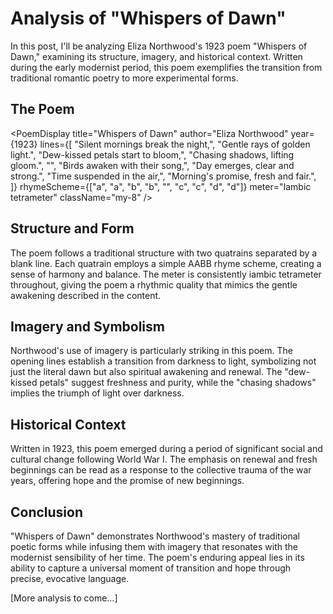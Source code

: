 
# Analysis of "Whispers of Dawn"

In this post, I'll be analyzing Eliza Northwood's 1923 poem "Whispers of Dawn," examining its structure, imagery, and historical context. Written during the early modernist period, this poem exemplifies the transition from traditional romantic poetry to more experimental forms.

## The Poem

<PoemDisplay 
  title="Whispers of Dawn"
  author="Eliza Northwood"
  year={1923}
  lines={[
    "Silent mornings break the night,",
    "Gentle rays of golden light.",
    "Dew-kissed petals start to bloom,",
    "Chasing shadows, lifting gloom.",
    "",
    "Birds awaken with their song,",
    "Day emerges, clear and strong.",
    "Time suspended in the air,",
    "Morning's promise, fresh and fair.",
  ]}
  rhymeScheme={["a", "a", "b", "b", "", "c", "c", "d", "d"]}
  meter="Iambic tetrameter"
  className="my-8"
/>

## Structure and Form

The poem follows a traditional structure with two quatrains separated by a blank line. Each quatrain employs a simple AABB rhyme scheme, creating a sense of harmony and balance. The meter is consistently iambic tetrameter throughout, giving the poem a rhythmic quality that mimics the gentle awakening described in the content.

## Imagery and Symbolism

Northwood's use of imagery is particularly striking in this poem. The opening lines establish a transition from darkness to light, symbolizing not just the literal dawn but also spiritual awakening and renewal. The "dew-kissed petals" suggest freshness and purity, while the "chasing shadows" implies the triumph of light over darkness.

## Historical Context

Written in 1923, this poem emerged during a period of significant social and cultural change following World War I. The emphasis on renewal and fresh beginnings can be read as a response to the collective trauma of the war years, offering hope and the promise of new beginnings.

## Conclusion

"Whispers of Dawn" demonstrates Northwood's mastery of traditional poetic forms while infusing them with imagery that resonates with the modernist sensibility of her time. The poem's enduring appeal lies in its ability to capture a universal moment of transition and hope through precise, evocative language.

[More analysis to come...]

